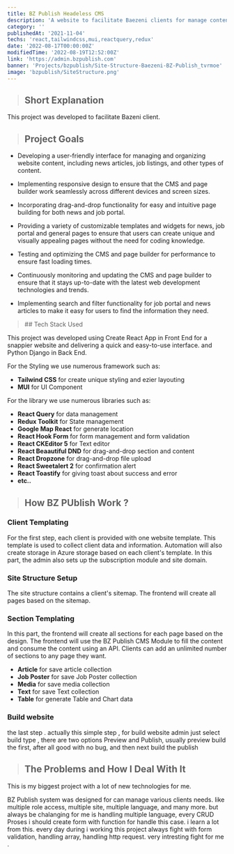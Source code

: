 ```yaml
---
title: BZ Publish Headeless CMS
description: 'A website to facilitate Baezeni clients for manage content.'
category: ''
publishedAt: '2021-11-04'
techs: 'react,tailwindcss,mui,reactquery,redux'
date: '2022-08-17T00:00:00Z'
modifiedTime: '2022-08-19T12:52:00Z'
link: 'https://admin.bzpublish.com'
banner: 'Projects/bzpublish/Site-Structure-Baezeni-BZ-Publish_tvrmoe'
image: 'bzpublish/SiteStructure.png'
---
```


> ## Short Explanation

This project was developed to facilitate Bazeni client.

> ## Project Goals

- Developing a user-friendly interface for managing and organizing website content, including news articles, job listings, and other types of content.

- Implementing responsive design to ensure that the CMS and page builder work seamlessly across different devices and screen sizes.

- Incorporating drag-and-drop functionality for easy and intuitive page building for both news and job portal.

- Providing a variety of customizable templates and widgets for news, job portal and general pages to ensure that users can create unique and visually appealing pages without the need for coding knowledge.

- Testing and optimizing the CMS and page builder for performance to ensure fast loading times.

- Continuously monitoring and updating the CMS and page builder to ensure that it stays up-to-date with the latest web development technologies and trends.

- Implementing search and filter functionality for job portal and news articles to make it easy for users to find the information they need.

<blockquote className='with-icons'>
  ## Tech Stack Used
  <div className='not-prose mt-2'></div>
</blockquote>

This project was developed using Create React App in Front End for a snappier website and delivering a quick and easy-to-use interface. and Python Django in Back End.

For the Styling we use numerous framework such as:

- **Tailwind CSS** for create unique styling and ezier layouting
- **MUI** for UI Component

For the library we use numerous libraries such as:

- **React Query** for data management
- **Redux Toolkit** for State management
- **Google Map React** for generate location
- **React Hook Form** for form management and form validation
- **React CKEditor 5** for Text editor
- **React Beaautiful DND** for drag-and-drop section and content
- **React Dropzone** for drag-and-drop file upload
- **React Sweetalert 2** for confirmation alert
- **React Toastify** for giving toast about success and error
- **etc..**

> ## How BZ PUblish Work ?

### Client Templating

For the first step, each client is provided with one website template. This template is used to collect client data and information. Automation will also create storage in Azure storage based on each client's template. In this part, the admin also sets up the subscription module and site domain.

### Site Structure Setup

The site structure contains a client's sitemap. The frontend will create all pages based on the sitemap.

### Section Templating

In this part, the frontend will create all sections for each page based on the design. The frontend will use the BZ Publish CMS Module to fill the content and consume the content using an API. Clients can add an unlimited number of sections to any page they want.

- **Article** for save article collection
- **Job Poster** for save Job Poster collection
- **Media** for save media collection
- **Text** for save Text collection
- **Table** for generate Table and Chart data

### Build website

the last step . actually this simple step , for build website admin just select build type , there are two options Preview and Publish, usually preview build the first, after all good with no bug, and then next build the publish

> ## The Problems and How I Deal With It

This is my biggest project with a lot of new technologies for me.

BZ Publish system was designed for can manage various clients needs. like multiple role access, multiple site, multiple language, and many more. but always be chalanging for me is handling multiple language, every CRUD Proses i should create form with function for handle this case. i learn a lot from this. every day during i working this project always fight with form validation, handling array, handling http request. very intresting fight for me .
